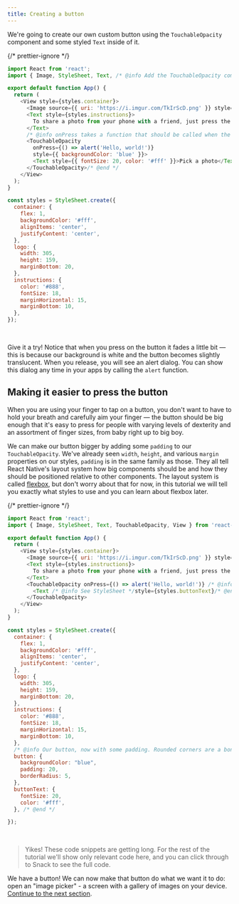 ```yaml
---
title: Creating a button
---
```



We're going to create our own custom button using the `TouchableOpacity` component and some styled `Text` inside of it.

<SnackInline label="Simple button">

{/* prettier-ignore */}
```js
import React from 'react';
import { Image, StyleSheet, Text, /* @info Add the TouchableOpacity component to your list of imports */ TouchableOpacity,/* @end */ View } from 'react-native';

export default function App() {
  return (
    <View style={styles.container}>
      <Image source={{ uri: 'https://i.imgur.com/TkIrScD.png' }} style={styles.logo} />
      <Text style={styles.instructions}>
        To share a photo from your phone with a friend, just press the button below!
      </Text>
      /* @info onPress takes a function that should be called when the button is pressed */
      <TouchableOpacity
        onPress={() => alert('Hello, world!')}
        style={{ backgroundColor: 'blue' }}>
        <Text style={{ fontSize: 20, color: '#fff' }}>Pick a photo</Text>
      </TouchableOpacity>/* @end */
    </View>
  );
}

const styles = StyleSheet.create({
  container: {
    flex: 1,
    backgroundColor: '#fff',
    alignItems: 'center',
    justifyContent: 'center',
  },
  logo: {
    width: 305,
    height: 159,
    marginBottom: 20,
  },
  instructions: {
    color: '#888',
    fontSize: 18,
    marginHorizontal: 15,
    marginBottom: 10,
  },
});
```

</SnackInline>

<br />

Give it a try! Notice that when you press on the button it fades a little bit &mdash; this is because our background is white and the button becomes slightly translucent. When you release, you will see an alert dialog. You can show this dialog any time in your apps by calling the `alert` function.

## Making it easier to press the button

When you are using your finger to tap on a button, you don't want to have to hold your breath and carefully aim your finger &mdash; the button should be big enough that it's easy to press for people with varying levels of dexterity and an assortment of finger sizes, from baby right up to big boy.

We can make our button bigger by adding some `padding` to our `TouchableOpacity`. We've already seen `width`, `height`, and various `margin` properties on our styles, `padding` is in the same family as those. They all tell React Native's layout system how big components should be and how they should be positioned relative to other components. The layout system is called [flexbox](https://reactnative.dev/docs/flexbox), but don't worry about that for now, in this tutorial we will tell you exactly what styles to use and you can learn about flexbox later.

<SnackInline label="Simple button">

{/* prettier-ignore */}
```js
import React from 'react';
import { Image, StyleSheet, Text, TouchableOpacity, View } from 'react-native';

export default function App() {
  return (
    <View style={styles.container}>
      <Image source={{ uri: 'https://i.imgur.com/TkIrScD.png' }} style={styles.logo} />
      <Text style={styles.instructions}>
        To share a photo from your phone with a friend, just press the button below!
      </Text>
      <TouchableOpacity onPress={() => alert('Hello, world!')} /* @info We moved our our style down to the StyleSheet, keep scrolling! */ style={styles.button}/* @end */>
        <Text /* @info See StyleSheet */style={styles.buttonText}/* @end */>Pick a photo</Text>
      </TouchableOpacity>
    </View>
  );
}

const styles = StyleSheet.create({
  container: {
    flex: 1,
    backgroundColor: '#fff',
    alignItems: 'center',
    justifyContent: 'center',
  },
  logo: {
    width: 305,
    height: 159,
    marginBottom: 20,
  },
  instructions: {
    color: '#888',
    fontSize: 18,
    marginHorizontal: 15,
    marginBottom: 10,
  },
  /* @info Our button, now with some padding. Rounded corners are a bonus thanks to borderRadius. */
  button: {
    backgroundColor: "blue",
    padding: 20,
    borderRadius: 5,
  },
  buttonText: {
    fontSize: 20,
    color: '#fff',
  }, /* @end */

});
```

</SnackInline>

<br />

> Yikes! These code snippets are getting long. For the rest of the tutorial we'll show only relevant code here, and you can click through to Snack to see the full code.

We have a button! We can now make that button do what we want it to do: open an "image picker" - a screen with a gallery of images on your device. [Continue to the next section](/tutorial/image-picker).
